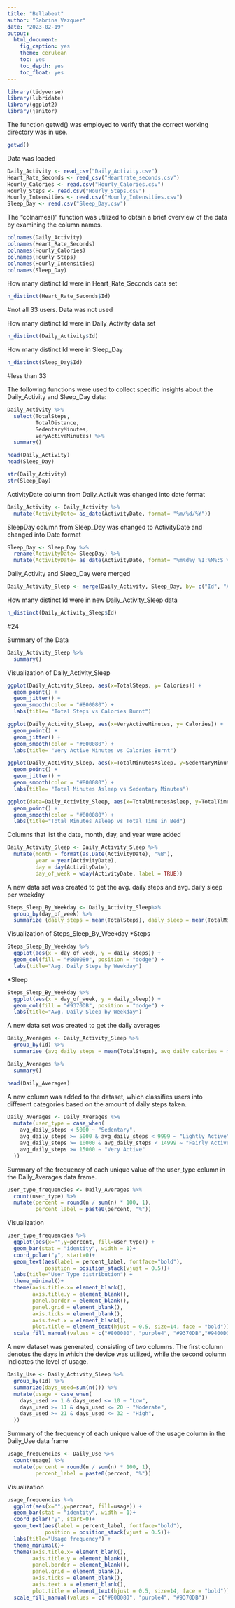 ```yaml
---
title: "Bellabeat"
author: "Sabrina Vazquez"
date: "2023-02-19"
output: 
  html_document:
    fig_caption: yes
    theme: cerulean
    toc: yes
    toc_depth: yes
    toc_float: yes
---
```


```r
library(tidyverse)
library(lubridate) 
library(ggplot2) 
library(janitor)
```

The function getwd() was employed to verify that the correct working directory was in use.

```r
getwd()
```

Data was loaded

```r
Daily_Activity <- read_csv("Daily_Activity.csv")
Heart_Rate_Seconds <- read_csv("Heartrate_seconds.csv")
Hourly_Calories <- read.csv("Hourly_Calories.csv")
Hourly_Steps <- read.csv("Hourly_Steps.csv")
Hourly_Intensities <- read.csv("Hourly_Intensities.csv")
Sleep_Day <- read.csv("Sleep_Day.csv")
```

The "colnames()" function was utilized to obtain a brief overview of the data by examining the column names.

```r
colnames(Daily_Activity)
colnames(Heart_Rate_Seconds)
colnames(Hourly_Calories)
colnames(Hourly_Steps)
colnames(Hourly_Intensities)
colnames(Sleep_Day)
```

How many distinct Id were in Heart_Rate_Seconds data set
```r
n_distinct(Heart_Rate_Seconds$Id)
```
#not all 33 users. Data was not used 

How many distinct Id were in Daily_Activity data set
```r
n_distinct(Daily_Activity$Id)
```

How many distinct Id were in Sleep_Day
```r
n_distinct(Sleep_Day$Id)
```
#less than 33

The following functions were used to collect specific insights about the Daily_Activity and Sleep_Day data:

```r
Daily_Activity %>%  
  select(TotalSteps,
         TotalDistance,
         SedentaryMinutes,
         VeryActiveMinutes) %>%
  summary()
```

```r
head(Daily_Activity)
head(Sleep_Day)
```

```r
str(Daily_Activity)
str(Sleep_Day)
```

ActivityDate column from Daily_Activit was changed into date format 
```r
Daily_Activity <- Daily_Activity %>% 
  mutate(ActivityDate= as_date(ActivityDate, format= "%m/%d/%Y"))
```

SleepDay column from Sleep_Day was changed to ActivityDate and changed into Date format
```r
Sleep_Day <- Sleep_Day %>%
  rename(ActivityDate= SleepDay) %>%
  mutate(ActivityDate= as_date(ActivityDate, format= "%m%d%y %I:%M%:S %p"))
```

Daily_Activity and Sleep_Day were merged
```r
Daily_Activity_Sleep <- merge(Daily_Activity, Sleep_Day, by= c("Id", "ActivityDate"))
```

How many distinct Id were in new Daily_Activity_Sleep data
```r
n_distinct(Daily_Activity_Sleep$Id) 
```
#24

Summary of the Data
```r
Daily_Activity_Sleep %>%  
  summary()
```

Visualization of Daily_Activity_Sleep
```r
ggplot(Daily_Activity_Sleep, aes(x=TotalSteps, y= Calories)) + 
  geom_point() +
  geom_jitter() +
  geom_smooth(color = "#800080") +
  labs(title= "Total Steps vs Calories Burnt")
```

```r
ggplot(Daily_Activity_Sleep, aes(x=VeryActiveMinutes, y= Calories)) + 
  geom_point() +
  geom_jitter() +
  geom_smooth(color = "#800080") +
  labs(title= "Very Active Minutes vs Calories Burnt")
```

```r
ggplot(Daily_Activity_Sleep, aes(x=TotalMinutesAsleep, y=SedentaryMinutes)) + 
  geom_point() +
  geom_jitter() +
  geom_smooth(color = "#800080") +
  labs(title= "Total Minutes Asleep vs Sedentary Minutes")
```

```r
ggplot(data=Daily_Activity_Sleep, aes(x=TotalMinutesAsleep, y=TotalTimeInBed)) + 
  geom_point() + 
  geom_smooth(color = "#800080") +
  labs(title="Total Minutes Asleep vs Total Time in Bed")
```

Columns that list the date, month, day, and year were added
```r
Daily_Activity_Sleep <- Daily_Activity_Sleep %>% 
  mutate(month = format(as.Date(ActivityDate), "%B"),
         year = year(ActivityDate),
         day = day(ActivityDate),
         day_of_week = wday(ActivityDate, label = TRUE))
```

A new data set was created to get the avg. daily steps and avg. daily sleep per weekday
```r
Steps_Sleep_By_Weekday <- Daily_Activity_Sleep%>%
  group_by(day_of_week) %>%
  summarize (daily_steps = mean(TotalSteps), daily_sleep = mean(TotalMinutesAsleep))
```

Visualization of Steps_Sleep_By_Weekday
*Steps
```r
Steps_Sleep_By_Weekday %>% 
  ggplot(aes(x = day_of_week, y = daily_steps)) +
  geom_col(fill = "#800080", position = "dodge") +
  labs(title="Avg. Daily Steps by Weekday")
```

*Sleep
```r
Steps_Sleep_By_Weekday %>% 
  ggplot(aes(x = day_of_week, y = daily_sleep)) +
  geom_col(fill = "#9370DB", position = "dodge") +
  labs(title="Avg. Daily Sleep by Weekday")
```

A new data set was created to get the daily averages
```r
Daily_Averages <- Daily_Activity_Sleep %>%
  group_by(Id) %>%
  summarise (avg_daily_steps = mean(TotalSteps), avg_daily_calories = mean(Calories), avg_daily_sleep = mean(TotalMinutesAsleep))
```

```r
Daily_Averages %>%  
  summary()

head(Daily_Averages)
```

A new column was added to the dataset, which classifies users into different categories based on the amount of daily steps taken. 
```r
Daily_Averages <- Daily_Averages %>% 
  mutate(user_type = case_when(
    avg_daily_steps < 5000 ~ "Sedentary",
    avg_daily_steps >= 5000 & avg_daily_steps < 9999 ~ "Lightly Active", 
    avg_daily_steps >= 10000 & avg_daily_steps < 14999 ~ "Fairly Active", 
    avg_daily_steps >= 15000 ~ "Very Active"
  ))
```

Summary of the frequency of each unique value of the user_type column in the Daily_Averages data frame.
```r
user_type_frequencies <- Daily_Averages %>%
  count(user_type) %>%
  mutate(percent = round(n / sum(n) * 100, 1),
         percent_label = paste0(percent, "%"))
```

Visualization
```r
user_type_frequencies %>%
  ggplot(aes(x="",y=percent, fill=user_type)) +
  geom_bar(stat = "identity", width = 1)+
  coord_polar("y", start=0)+
  geom_text(aes(label = percent_label, fontface="bold"),
            position = position_stack(vjust = 0.5))+
  labs(title="User Type distribution") +
  theme_minimal()+
  theme(axis.title.x= element_blank(),
        axis.title.y = element_blank(),
        panel.border = element_blank(), 
        panel.grid = element_blank(), 
        axis.ticks = element_blank(),
        axis.text.x = element_blank(),
        plot.title = element_text(hjust = 0.5, size=14, face = "bold")) +
  scale_fill_manual(values = c("#800080", "purple4", "#9370DB","#9400D3"))
```

A new dataset was generated, consisting of two columns. The first column denotes the days in which the device was utilized, while the second column indicates the level of usage.
```r
Daily_Use <- Daily_Activity_Sleep %>%
  group_by(Id) %>%
  summarize(days_used=sum(n())) %>%
  mutate(usage = case_when(
    days_used >= 1 & days_used <= 10 ~ "Low",
    days_used >= 11 & days_used <= 20 ~ "Moderate", 
    days_used >= 21 & days_used <= 32 ~ "High", 
  ))
```

Summary of the frequency of each unique value of the usage column in the Daily_Use data frame
```r
usage_frequencies <- Daily_Use %>%
  count(usage) %>%
  mutate(percent = round(n / sum(n) * 100, 1),
         percent_label = paste0(percent, "%"))
```

Visualization
```r
usage_frequencies %>%
  ggplot(aes(x="",y=percent, fill=usage)) +
  geom_bar(stat = "identity", width = 1)+
  coord_polar("y", start=0)+
  geom_text(aes(label = percent_label, fontface="bold"),
            position = position_stack(vjust = 0.5))+
  labs(title="Usage frequency") +
  theme_minimal()+
  theme(axis.title.x= element_blank(),
        axis.title.y = element_blank(),
        panel.border = element_blank(), 
        panel.grid = element_blank(), 
        axis.ticks = element_blank(),
        axis.text.x = element_blank(),
        plot.title = element_text(hjust = 0.5, size=14, face = "bold")) +
  scale_fill_manual(values = c("#800080", "purple4", "#9370DB"))
```




